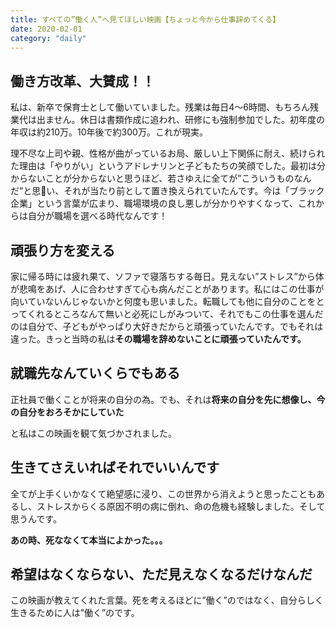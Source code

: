 ```yaml
---
title: すべての”働く人”へ見てほしい映画【ちょっと今から仕事辞めてくる】
date: 2020-02-01
category: "daily"
---
```


## 働き方改革、大賛成！！

私は、新卒で保育士として働いていました。残業は毎日4〜6時間、もちろん残業代は出ません。休日は書類作成に追われ、研修にも強制参加でした。初年度の年収は約210万。10年後で約300万。これが現実。<br/>

理不尽な上司や親、性格が曲がっているお局、厳しい上下関係に耐え、続けられた理由は「やりがい」というアドレナリンと子どもたちの笑顔でした。最初は分からないことが分からないと思うほど、若さゆえに全てが”こういうものなんだ”と思い、それが当たり前として置き換えられていたんです。今は「ブラック企業」という言葉が広まり、職場環境の良し悪しが分かりやすくなって、これからは自分が職場を選べる時代なんです！

## 頑張り方を変える

家に帰る時には疲れ果て、ソファで寝落ちする毎日。見えない”ストレス”から体が悲鳴をあげ、人に合わせすぎて心も病んだことがあります。私にはこの仕事が向いていないんじゃないかと何度も思いました。転職しても他に自分のことをとってくれるところなんて無いと必死にしがみついて、それでもこの仕事を選んだのは自分で、子どもがやっぱり大好きだからと頑張っていたんです。でもそれは違った。きっと当時の私は**その職場を辞めないことに頑張っていたんです。**

## 就職先なんていくらでもある

正社員で働くことが将来の自分の為。でも、それは**将来の自分を先に想像し、今の自分をおろそかにしていた**

と私はこの映画を観て気づかされました。

## 生きてさえいればそれでいいんです

全てが上手くいかなくて絶望感に浸り、この世界から消えようと思ったこともあるし、ストレスからくる原因不明の病に倒れ、命の危機も経験しました。そして思うんです。

**あの時、死ななくて本当によかった。。。**

## 希望はなくならない、ただ見えなくなるだけなんだ

この映画が教えてくれた言葉。死を考えるほどに”働く”のではなく、自分らしく生きるために人は”働く”のです。




